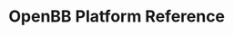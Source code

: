 # OpenBB Platform Reference


<ul className="grid grid-cols-1 md:grid-cols-2 lg:grid-cols-3 xl:grid-cols-4 gap-4 -ml-6">

<ReferenceCard
        title="Contributing"
        description="data_standardization, extensions, introduction, cookie-cutter, custom_data, qa, share_extension, add_data_point, create_pr, environments_dependencies, manage_extensions, setting-dev-environment"
        url="platform/contributing"
    />
<ReferenceCard
        title="Data_models"
        description="AMERIBOR, AnalystEstimates, AvailableIndices, BalanceSheet, BalanceSheetGrowth, CalendarDividend, CalendarEarnings, CalendarIpo, CalendarSplits, CashFlowStatement, CashFlowStatementGrowth, CikMap, CommercialPaper, CompanyFilings, CompanyNews, CompanyOverview, ConsumerPriceIndex, COT, COTSearch, CryptoHistorical, CryptoSearch, CurrencyHistorical, CurrencyPairs, DiscountWindowPrimaryCreditRate, DiscoveryFilings, EarningsCallTranscript, EconomicCalendar, EquityActive, EquityAggressiveSmallCaps, EquityFTD, EquityGainers, EquityHistorical, EquityInfo, EquityLosers, EquityNBBO, EquityOwnership, EquityPeers, EquityQuote, EquitySearch, EquityShortInterest, EquityUndervaluedGrowth, EquityUndervaluedLargeCaps, EquityValuationMultiples, ESTR, ETFActive, EtfCountries, ETFGainers, EtfHistorical, EtfHoldings, EtfHoldingsDate, EtfHoldingsPerformance, EtfInfo, ETFLosers, EtfSearch, EtfSectors, EuropeanCentralBankInterestRates, EuropeanIndexConstituents, EuropeanIndices, EUYieldCurve, ExecutiveCompensation, FEDFUNDS, Filings, FinancialRatios, FredIndices, FuturesCurve, FuturesHistorical, GdpForecast, GdpNominal, GdpReal, GlobalNews, GrowthTechEquities, HighQualityMarketCorporateBond, HistoricalDividends, HistoricalEmployees, HistoricalStockSplits, ICEBofA, IncomeStatement, IncomeStatementGrowth, IndexConstituents, IndexSearch, IndexSnapshots, InstitutionalOwnership, InstitutionsSearch, IORB, KeyExecutives, KeyMetrics, MarketIndices, MarketSnapshots, MoodyCorporateBondIndex, OptionsChains, OptionsUnusual, OTCAggregate, PricePerformance, PriceTarget, PriceTargetConsensus, PROJECTIONS, RevenueBusinessLine, RevenueGeographic, RiskPremium, RssLitigation, SchemaFiles, SelectedTreasuryBill, SelectedTreasuryConstantMaturity, ShareStatistics, ShortVolume, SicSearch, SOFR, SONIA, SP500Multiples, SpotRate, StockInsiderTrading, SymbolMap, TopRetail, TreasuryConstantMaturity, TreasuryRates, UpcomingReleaseDays, USYieldCurve"
        url="platform/data_models"
    />
<ReferenceCard
        title="Faqs"
        description=""
        url="platform/faqs"
    />
<ReferenceCard
        title="Reference"
        description="dividend, earnings, ipo, split, cot, cot_search, peers, commercial_paper, hqm, ice_bofa, moody, spot_rates, search, search, otc, active, aggressive_small_caps, filings, gainers, growth_tech, losers, top_retail, undervalued_growth, undervalued_large_caps, upcoming_release_days, autocorrelation, causality, cointegration, correlation_matrix, ols_regression, ols_regression_summary, panel_between, panel_first_difference, panel_fixed, panel_fmac, panel_pooled, panel_random_effects, residual_autocorrelation, unit_root, calendar, cpi, risk_premium, market_snapshots, news, profile, search, consensus, historical, price_target, countries, historical, holdings, holdings_date, holdings_performance, info, price_performance, search, sectors, sofr, balance, balance_growth, cash, cash_growth, dividends, earnings, employee_count, filings, historical_splits, income, income_growth, management, management_compensation, metrics, multiples, overview, ratios, revenue_per_geography, revenue_per_segment, transcript, curve, load, forecast, nominal, real, eu_yield_curve, treasury, us_yield_curve, available, constituents, european, european_constituents, fred, market, search, snapshots, sp500_multiples, company, world, chains, unusual, insider_trading, institutional, major_holders, share_statistics, historical, nbbo, performance, quote, capm, kurtosis, normality, omega_ratio, quantile, sharpe_ratio, skewness, sortino_ratio, summary, unitroot_test, ameribor, dpcredit, ecb, effr, effr_forecast, estr, iorb, sonia, cik_map, filings, institutions_search, rss_litigation, schema_files, sic_search, symbol_map, fails_to_deliver, short_interest, short_volume, tmc, tmc_effr, treasury_effr, ad, adosc, adx, aroon, atr, bbands, cci, cg, clenow, cones, demark, donchian, ema, fib, fisher, hma, ichimoku, kc, macd, obv, rsi, sma, stoch, vwap, wma, zlma"
        url="platform/reference"
    />
<ReferenceCard
        title="Usage"
        description="basic_syntax, charting, overview"
        url="platform/usage"
    />
</ul>
